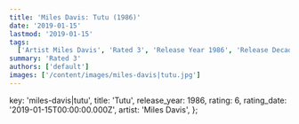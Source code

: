```yaml
---
title: 'Miles Davis: Tutu (1986)'
date: '2019-01-15'
lastmod: '2019-01-15'
tags:
  ['Artist Miles Davis', 'Rated 3', 'Release Year 1986', 'Release Decade 1980']
summary: 'Rated 3'
authors: ['default']
images: ['/content/images/miles-davis|tutu.jpg']
---
```


  key: 'miles-davis|tutu',
  title: 'Tutu',
  release_year: 1986,
  rating: 6,
  rating_date: '2019-01-15T00:00:00.000Z',
  artist: 'Miles Davis',
};

<MusicRating data={data} />
